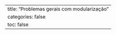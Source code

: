 <!-- Conversões notas x conceitos -->
``` .include
```

<!-- Função potência x^k -->
``` .include
```

<!-- Função número de raízes reais distintas -->
``` .include
```

---
title: "Problemas gerais com modularização"
categories: false
toc: false
---
